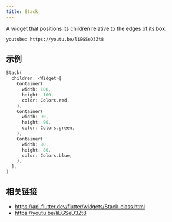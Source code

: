 ```yaml
---
title: Stack
---
```


A widget that positions its children relative to the edges of its box.

`youtube: https://youtu.be/liEGSeD3Zt8`
## 示例

```dart liveslice=Stack
Stack(
  children: <Widget>[
    Container(
      width: 100,
      height: 100,
      color: Colors.red,
    ),
    Container(
      width: 90,
      height: 90,
      color: Colors.green,
    ),
    Container(
      width: 80,
      height: 80,
      color: Colors.blue,
    ),
  ],
)
```

## 相关链接

- https://api.flutter.dev/flutter/widgets/Stack-class.html
- https://youtu.be/liEGSeD3Zt8
